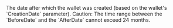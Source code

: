  

  

<ResponseField name="AfterDate" type="timestamp" >    
The date after which the wallet was created (based on the wallet's `CreationDate` parameter).
Caution: The time range between the `BeforeDate` and the `AfterDate` cannot exceed 24 months. 
</ResponseField>
